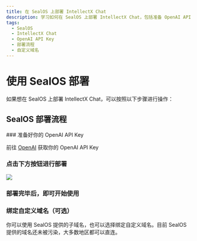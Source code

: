 ```yaml
---
title: 在 SealOS 上部署 IntellectX Chat
description: 学习如何在 SealOS 上部署 IntellectX Chat，包括准备 OpenAI API Key、点击部署按钮、绑定自定义域名等操作。
tags:
  - SealOS
  - IntellectX Chat
  - OpenAI API Key
  - 部署流程
  - 自定义域名
---
```


# 使用 SealOS 部署

如果想在 SealOS 上部署 IntellectX Chat，可以按照以下步骤进行操作：

## SealOS 部署流程

<Steps>
  ### 准备好你的 OpenAI API Key

前往 [OpenAI](https://platform.openai.com/account/api-keys) 获取你的 OpenAI API Key

### 点击下方按钮进行部署

[![][deploy-button-image]][deploy-link]

### 部署完毕后，即可开始使用

### 绑定自定义域名（可选）

你可以使用 SealOS 提供的子域名，也可以选择绑定自定义域名。目前 SealOS 提供的域名还未被污染，大多数地区都可以直连。

</Steps>

[deploy-button-image]: https://raw.githubusercontent.com/labring-actions/templates/main/Deploy-on-Sealos.svg
[deploy-link]: https://cloud.sealos.io/?openapp=system-template%3FtemplateName%3Dlobe-chat
